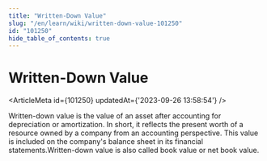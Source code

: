 ```yaml
---
title: "Written-Down Value"
slug: "/en/learn/wiki/written-down-value-101250"
id: "101250"
hide_table_of_contents: true
---
```



# Written-Down Value

<ArticleMeta id={101250} updatedAt={'2023-09-26 13:58:54'} />
<div className='border-solid border-b border-t-0 my-4 border-[var(--ifm-color-gray-300)]' />

Written-down value is the value of an asset after accounting for depreciation or amortization. In short, it reflects the present worth of a resource owned by a company from an accounting perspective. This value is included on the company's balance sheet in its financial statements.Written-down value is also called book value or net book value.

